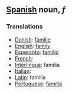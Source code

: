 == [[Spanish]] noun, ''f'' ==
===Translations===
*[[Danish]]: [[familie]]
*[[English]]: [[family]]
*[[Esperanto]]: [[familio]]
*[[French]]: [[]]
*[[Interlingua]]: familia
*[[Italian]]: [[]]
*[[Latin]]: familia
*[[Portuguese]]: [[família]]